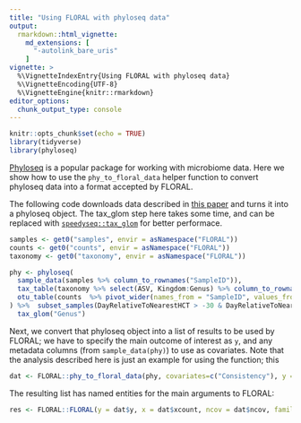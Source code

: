```yaml
---
title: "Using FLORAL with phyloseq data"
output:
  rmarkdown::html_vignette:
    md_extensions: [ 
      "-autolink_bare_uris" 
    ]
vignette: >
  %\VignetteIndexEntry{Using FLORAL with phyloseq data}
  %\VignetteEncoding{UTF-8}
  %\VignetteEngine{knitr::rmarkdown}
editor_options: 
  chunk_output_type: console
---
```


```r
knitr::opts_chunk$set(echo = TRUE)
library(tidyverse)
library(phyloseq)
```

[Phyloseq](http://joey711.github.io/phyloseq/) is a popular package for working with microbiome data.  Here we show how to use the `phy_to_floral_data` helper function to convert phyloseq data into a format accepted by FLORAL.

The following code downloads data described in [this paper](https://www.nature.com/articles/s41597-021-00860-8) and turns it into a phyloseq object.  The tax_glom step here takes some time, and can be replaced with [`speedyseq::tax_glom`](https://github.com/mikemc/speedyseq) for better performace.
```r
samples <- get0("samples", envir = asNamespace("FLORAL"))
counts <- get0("counts", envir = asNamespace("FLORAL"))
taxonomy <- get0("taxonomy", envir = asNamespace("FLORAL"))

phy <- phyloseq(
  sample_data(samples %>% column_to_rownames("SampleID")),
  tax_table(taxonomy %>% select(ASV, Kingdom:Genus) %>% column_to_rownames("ASV") %>% as.matrix()),
  otu_table(counts  %>% pivot_wider(names_from = "SampleID", values_from = "Count", values_fill = 0) %>% column_to_rownames("ASV") %>% as.matrix(), taxa_are_rows = TRUE)
) %>%  subset_samples(DayRelativeToNearestHCT > -30 & DayRelativeToNearestHCT < 0) %>% 
  tax_glom("Genus")
```

Next, we convert that phyloseq object into a list of results to be used by FLORAL; we have to specify the main outcome of interest as `y`, and any metadata columns (from `sample_data(phy)`) to use as covariates.  Note that the analysis described here is just an example for using the function; this


```r
dat <- FLORAL::phy_to_floral_data(phy, covariates=c("Consistency"), y = "DayRelativeToNearestHCT")
```

The resulting list has named entities for the main arguments to FLORAL:

```r
res <- FLORAL::FLORAL(y = dat$y, x = dat$xcount, ncov = dat$ncov, family = "gaussian", ncv=NULL, progress=FALSE)
```